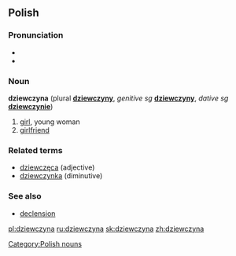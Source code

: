 ==Polish==
===Pronunciation===
* {{IPA|/ʥɛfˈt͡ʂɨna/}}
* {{audio|pl-dziewczyna.ogg|audio}}

===Noun===
'''dziewczyna''' {{f}} (plural '''[[dziewczyny]]''', ''genitive sg'' '''[[dziewczyny]]''', ''dative sg'' '''[[dziewczynie]]''')

# [[girl]], young woman
# [[girlfriend]]

===Related terms===
* [[dziewczęca]] (adjective)
* [[dziewczynka]] (diminutive)

===See also===
*[[Wiktionary Appendix:Polish hard feminine noun declension|declension]]

[[Category:Polish nouns]]

[[pl:dziewczyna]]
[[ru:dziewczyna]]
[[sk:dziewczyna]]
[[zh:dziewczyna]]